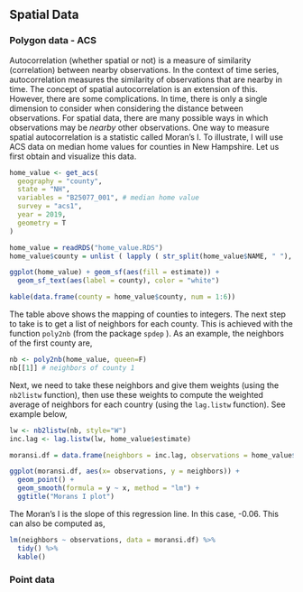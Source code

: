 ## Spatial Data

### Polygon data - ACS

Autocorrelation (whether spatial or not) is a measure of similarity (correlation) between nearby observations. In the context of time series, autocorrelation measures the similarity of observations that are nearby in time. The concept of spatial autocorrelation is an extension of this. However, there are some complications. In time, there is only a single dimension to consider when considering the distance between observations. For spatial data, there are many possible ways in which observations may be *nearby* other observations. One way to measure spatial autocorrelation is a statistic called Moran's I. To illustrate, I will use ACS data on median home values for counties in New Hampshire. Let us first obtain and visualize this data.

```r
home_value <- get_acs(
  geography = "county",
  state = "NH",
  variables = "B25077_001", # median home value
  survey = "acs1",
  year = 2019,
  geometry = T
)
```


```r
home_value = readRDS("home_value.RDS")
home_value$county = unlist ( lapply ( str_split(home_value$NAME, " "), function(x) { x[1]} ) )

ggplot(home_value) + geom_sf(aes(fill = estimate)) + 
  geom_sf_text(aes(label = county), color = "white")

kable(data.frame(county = home_value$county, num = 1:6))

```

The table above shows the mapping of counties to integers. The next step to take is to get a list of neighbors for each county. This is achieved with the function <code>poly2nb</code> (from the package <code>spdep</code> ). As an example, the neighbors of the first county are,

```r
nb <- poly2nb(home_value, queen=F)
nb[[1]] # neighbors of county 1
```

Next, we need to take these neighbors and give them weights (using the <code>nb2listw</code> function), then use these weights to compute the weighted average of neighbors for each country (using the <code>lag.listw</code> function). See example below,

```r
lw <- nb2listw(nb, style="W")
inc.lag <- lag.listw(lw, home_value$estimate)
```

```r
moransi.df = data.frame(neighbors = inc.lag, observations = home_value$estimate)

ggplot(moransi.df, aes(x= observations, y = neighbors)) + 
  geom_point() + 
  geom_smooth(formula = y ~ x, method = "lm") + 
  ggtitle("Morans I plot")

```

The Moran's I is the slope of this regression line. In this case, -0.06. This can also be computed as,

```r
lm(neighbors ~ observations, data = moransi.df) %>% 
  tidy() %>% 
  kable()
```

### Point data



